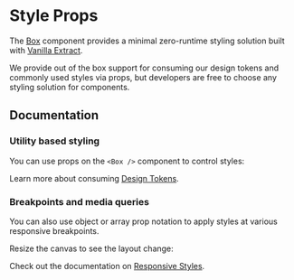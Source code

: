

# Style Props

The [Box](/components/) component provides a minimal zero-runtime styling solution built with [Vanilla Extract](https://vanilla-extract.style/).

We provide out of the box support for consuming our design tokens and commonly used styles via props, but developers are free to choose any styling solution for components.

## Documentation

### Utility based styling

You can use props on the `<Box />` component to control styles:

<Demo component="styles/prop-usage" />

Learn more about consuming [Design Tokens](/styling/design-tokens/).

### Breakpoints and media queries

You can also use object or array prop notation to apply styles at various responsive breakpoints.

<Alert intent="warning" mt="16">
  Resize the canvas to see the layout change:
</Alert>

<Demo
  iframe="/iframe/styling/"
  height="150"
  component="styles/responsive-usage"
/>

Check out the documentation on [Responsive Styles](/styling/responsive-styles/).
